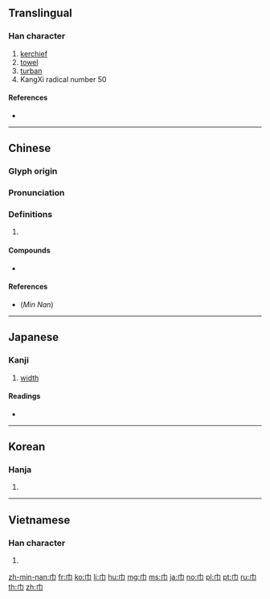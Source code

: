 ==Translingual==
{{stroke order|type=animate}}

===Han character===
{{Han char|rn=50|rad=巾|as=00|sn=3|four=40227|canj=LB}}

# [[kerchief]]
# [[towel]]
# [[turban]]
# KangXi radical number 50

====References====
* {{Han ref|kx=0327.200|dkj=08771|dj=0632.090|hdz=10727.170|uh=5DFE|ud=24062|bh=A479|bd=42105}}

----

==Chinese==
{{zh-forms}}

===Glyph origin===
{{Han etym}}

===Pronunciation===
{{zh-pron
|m=jīn
|c=gan1
|h=pfs=kîn
|mn=kin/kun
|mn_note=kin - Zhangzhou, Kaohsiung, Tainan, Taichung, Yilan; kun - Quanzhou, Xiamen, Taipei, Hsinchu, Kinmen, Magong; kirn - Sanxia
|mn-t=geng1
|w=
|mc=y
|oc=y
|ma=|ma2=
|cat=n
}}

===Definitions===
{{zh-hanzi}}

# {{rfdef|zh}}

====Compounds====
* {{zh-l|巾仔}}

====References====
* (''Min Nan'') {{thcwd|211|%E5%B7%BE}}

----

==Japanese==

===Kanji===
{{ja-kanji|grade=|rs=巾00}}

# [[width]]

====Readings====
* {{ja-readings|goon=[[こん]] (kon)|kanon=[[きん]] (kin)|kanyoon=[[こ]] (ko)|kun=[[ふきん]] (fukin), [[おおい]] (ooi), [[はば]] (haba)}}

----

==Korean==

===Hanja===
{{ko-hanja|hangeul=건|rv=geon|mr=kŏn}}

# {{defn|lang=ko|sort=巾00}}

----

==Vietnamese==

===Han character===
{{vi-hantu|[[cân]], [[khăn]], [[khân]]|rs=巾00}}

# {{defn|lang=vi|sort=巾00}}

[[Category:CJKV radicals| ]]

[[zh-min-nan:巾]]
[[fr:巾]]
[[ko:巾]]
[[li:巾]]
[[hu:巾]]
[[mg:巾]]
[[ms:巾]]
[[ja:巾]]
[[no:巾]]
[[pl:巾]]
[[pt:巾]]
[[ru:巾]]
[[th:巾]]
[[zh:巾]]